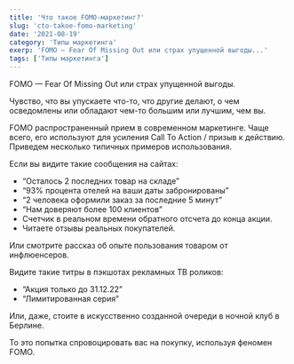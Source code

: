 ```yaml
---
title: 'Что такое FOMO-маркетинг?'
slug: 'cto-takoe-fomo-marketing'
date: '2021-08-19'
category: 'Типы маркетинга'
exerp: 'FOMO — Fear Of Missing Out или страх упущенной выгоды...'
tags: ['Типы маркетинга']
---
```

FOMO — Fear Of Missing Out или страх упущенной выгоды.


Чувство, что вы упускаете что-то, что другие делают, о чем осведомлены или обладают чем-то большим или лучшим, чем вы.

FOMO распространенный прием в современном маркетинге.
Чаще всего, его используют для усиления Call To Action / призыв к действию.
Приведем несколько типичных примеров использования.


Если вы видите такие сообщения на сайтах:
* “Осталось 2 последних товар на складе”
* “93% процента отелей на ваши даты забронированы”
* “2 человека оформили заказ за последние 5 минут”
* “Нам доверяют более 100 клиентов”
* Счетчик в реальном времени обратного отсчета до конца акции.
* Читаете отзывы реальных покупателей.

Или смотрите рассказ об опыте пользования товаром от инфлюенсеров.


Видите такие титры в пэкшотах рекламных ТВ роликов:
* “Акция только до 31.12.22”
* “Лимитированная серия”


Или, даже, стоите в искусственно созданной очереди в ночной клуб в Берлине.


То это попытка спровоцировать вас на покупку, используя феномен FOMO.

